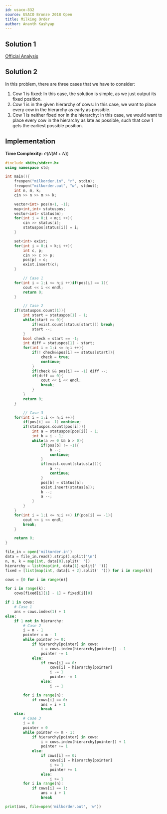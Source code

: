 ```yaml
---
id: usaco-832
source: USACO Bronze 2018 Open
title: Milking Order
author: Ananth Kashyap
---
```


## Solution 1

[Official Analysis](http://www.usaco.org/current/data/sol_milkorder_bronze_open18.html)

## Solution 2

In this problem, there are three cases that we have to consider:
1. Cow $1$ is fixed: In this case, the solution is simple, as we just output its fixed position.
2. Cow $1$ is in the given hierarchy of cows: In this case, we want to place every cow in the hierarchy as early as possible.
3. Cow $1$ is neither fixed nor in the hierarchy: In this case, we would want to place every cow in the hierarchy as late as possible, such that cow $1$ gets the earliest possible position.

## Implementation

**Time Complexity:** $\mathcal{O}(N(M + N))$

<LanguageSection>

<CPPSection>

```cpp
#include <bits/stdc++.h>
using namespace std;

int main(){
	freopen("milkorder.in", "r", stdin);
	freopen("milkorder.out", "w", stdout);
	int n, m, k;
	cin >> n >> m >> k;

	vector<int> pos(n+1, -1);
	map<int,int> statuspos;
	vector<int> status(m);
	for(int i = 0;i < m;i ++){
		cin >> status[i];
		statuspos[status[i]] = i;
	}

	set<int> exist;
	for(int i = 0;i < k;i ++){
		int c, p;
		cin >> c >> p;
		pos[p] = c;
		exist.insert(c);
	}

		// Case 1
	for(int i = 1;i <= n;i ++)if(pos[i] == 1){
		cout << i << endl;
		return 0;
	}

		// Case 2
	if(statuspos.count(1)){
		int start = statuspos[1] - 1;
		while(start >= 0){
			if(exist.count(status[start])) break;
			start --;
		}
		bool check = start == -1;
		int diff = statuspos[1] - start;
		for(int i = 1;i <= n;i ++){
			if(! check&&pos[i] == status[start]){
				check = true;
				continue;
			}
			if(check && pos[i] == -1) diff --;
			if(diff == 0){
				cout << i << endl;
				break;
			}
		}
		return 0;
	}

		// Case 3
	for(int i = 1;i <= n;i ++){
		if(pos[i] == -1) continue;
		if(statuspos.count(pos[i])){
			int a = statuspos[pos[i]] - 1;
			int b = i - 1;
			while(a >= 0 && b > 0){
				if(pos[b] != -1){
					b --;
					continue;
				}
				if(exist.count(status[a])){
					a --;
					continue;
				}
				pos[b] = status[a];
				exist.insert(status[a]);
				b --;
				a --;
			}
		}
	}
	for(int i = 1;i <= n;i ++) if(pos[i] == -1){
		cout << i << endl;
		break;
	}

	return 0;
}
```

</CPPSection>

<PySection>

```py
file_in = open('milkorder.in')
data = file_in.read().strip().split('\n')
n, m, k = map(int, data[0].split(' '))
hierarchy = list(map(int, data[1].split(' ')))
fixed = [list(map(int, data[i + 2].split(' '))) for i in range(k)]

cows = [0 for i in range(n)]

for i in range(k):
  	cows[fixed[i][1] - 1] = fixed[i][0]

if 1 in cows:
	# Case 1
 	ans = cows.index(1) + 1
else:
	if 1 not in hierarchy:
		# Case 2
		i = n - 1
		pointer = m - 1
		while pointer >= 0:
			if hierarchy[pointer] in cows:
				i = cows.index(hierarchy[pointer]) - 1
				pointer -= 1
			else:
				if cows[i] == 0:
					cows[i] = hierarchy[pointer]
					i -= 1
					pointer -= 1
				else:
					i -= 1

		for i in range(n):
			if cows[i] == 0:
				ans = i + 1
				break
	else:
		# Case 3
		i = 0
		pointer = 0
		while pointer <= m - 1:
			if hierarchy[pointer] in cows:
				i = cows.index(hierarchy[pointer]) + 1
				pointer += 1
			else:
				if cows[i] == 0:
					cows[i] = hierarchy[pointer]
					i += 1
					pointer += 1
				else:
					i += 1
		for i in range(n):
			if cows[i] == 1:
				ans = i + 1
				break

print(ans, file=open('milkorder.out', 'w'))
```

</PySection>

</LanguageSection>
